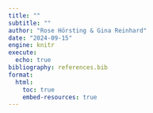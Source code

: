 ```yaml
---
title: ""
subtitle: ""
author: "Rose Hörsting & Gina Reinhard"
date: "2024-09-15"
engine: knitr
execute:
  echo: true
bibliography: references.bib
format: 
  html:
    toc: true
    embed-resources: true
---
```

